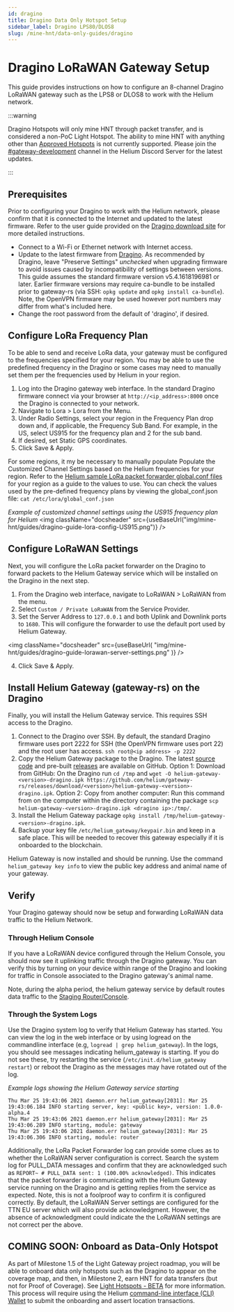 ```yaml
---
id: dragino
title: Dragino Data Only Hotspot Setup
sidebar_label: Dragino LPS80/DLOS8
slug: /mine-hnt/data-only-guides/dragino
---
```


# Dragino LoRaWAN Gateway Setup


This guide provides instructions on how to configure an 8-channel Dragino
LoRaWAN gateway such as the LPS8 or DLOS8 to work with the Helium network.

:::warning

Dragino Hotspots will only mine HNT through packet transfer, and is considered a non-PoC Light Hotspot. The ability to mine HNT with anything other than
[Approved Hotspots](https://helium.com/mine) is not currently supported. Please
join the [#gateway-development](https://discord.gg/helium) channel in the Helium Discord Server for
the latest updates.

:::

## Prerequisites

Prior to configuring your Dragino to work with the Helium network, please
confirm that it is connected to the Internet and updated to the latest firmware.
Refer to the user guide provided on the
[Dragino download site](http://www.dragino.com/downloads/index.php?dir=LoRa_Gateway/)
for more detailed instructions.

- Connect to a Wi-Fi or Ethernet network with Internet access.
- Update to the latest firmware from
  [Dragino](http://www.dragino.com/downloads/index.php?dir=LoRa_Gateway/). As
  recommended by Dragino, leave "Preserve Settings" _unchecked_ when upgrading
  firmware to avoid issues caused by incompatibility of settings between
  versions. This guide assumes the standard firmware version v5.4.1618196981 or 
  later. Earlier firmware versions may require ca-bundle to be installed prior 
  to gateway-rs (via SSH: `opkg update` and `opkg install ca-bundle`). Note, 
  the OpenVPN firmware may be used however port numbers may differ from what's 
  included here.
- Change the root password from the default of 'dragino', if desired.

## Configure LoRa Frequency Plan

To be able to send and receive LoRa data, your gateway must be configured to the
frequencies specified for your region. You may be able to use the predefined 
frequency in the Dragino or some cases may need to manually set them per the
frequencies used by Helium in your region.

1. Log into the Dragino gateway web interface. In the standard Dragino firmware
   connect via your browser at `http://<ip_address>:8000` once the Dragino is
   connected to your network.
2. Navigate to Lora > Lora from the Menu.
3. Under Radio Settings, select your region in the Frequency Plan drop down and, 
   if applicable, the Frequency Sub Band. For example, in the US, select US915
   for the frequency plan and 2 for the sub band.
4. If desired, set Static GPS coordinates.
5. Click Save & Apply.

For some regions, it my be necessary to manually populate Populate the Customized 
Channel Settings based on the Helium frequencies for your region. Refer to the 
[Helium sample LoRa packet forwarder global.conf files](https://github.com/helium/sx1302_hal/tree/helium/hotspot/packet_forwarder) for your region as a 
guide to the values to use. You can check the values used by the pre-defined 
frequency plans by viewing the global_conf.json file: 
`cat /etc/lora/global_conf.json`

_Example of customized channel settings using the US915 frequency plan for Helium_
<img
  className="docsheader"
  src={useBaseUrl("img/mine-hnt/guides/dragino-guide-lora-config-US915.png")}
/>


## Configure LoRaWAN Settings

Next, you will configure the LoRa packet forwarder on the Dragino to forward
packets to the Helium Gateway service which will be installed on the Dragino in
the next step.

1. From the Dragino web interface, navigate to LoRaWAN > LoRaWAN from the menu.
2. Select `Custom / Private LoRaWAN` from the Service Provider.
3. Set the Server Address to `127.0.0.1` and both Uplink and Downlink ports to
   `1680`. This will configure the forwarder to use the default port used by
   Helium Gateway.

<img
  className="docsheader"
  src={useBaseUrl(
    "img/mine-hnt/guides/dragino-guide-lorawan-server-settings.png"
  )}
/>

4. Click Save & Apply.

## Install Helium Gateway (gateway-rs) on the Dragino

Finally, you will install the Helium Gateway service. This requires SSH access
to the Dragino.

1. Connect to the Dragino over SSH. By default, the standard Dragino firmware
   uses port 2222 for SSH (the OpenVPN firmware uses port 22) and the root user
   has access. `ssh root@<ip address> -p 2222`
2. Copy the Helium Gateway package to the Dragino. The latest
   [source code](https://github.com/helium/gateway-rs) and pre-built
   [releases](https://github.com/helium/gateway-rs/releases) are available on
   GitHub. 
   Option 1: Download from GitHub: On the Dragino run `cd /tmp` and
   `wget -O helium-gateway-<version>-dragino.ipk https://github.com/helium/gateway-rs/releases/download/<version>/helium-gateway-<version>-dragino.ipk`.
   Option 2: Copy from another computer: Run this command from on the computer
   within the directory containing the package
   `scp helium-gateway-<version>-dragino.ipk <dragino ip>:/tmp/`.
3. Install the Helium Gateway package
   `opkg install /tmp/helium-gateway-<version>-dragino.ipk`.
4. Backup your key file `/etc/helium_gateway/keypair.bin` and keep in a safe
   place. This will be needed to recover this gateway especially if it is
   onboarded to the blockchain.

Helium Gateway is now installed and should be running. Use the command
`helium_gateway key info` to view the public key address and animal name of your
gateway.

## Verify

Your Dragino gateway should now be setup and forwarding LoRaWAN data traffic to
the Helium Network.

### Through Helium Console

If you have a LoRaWAN device configured through the Helium Console, you should
now see it uplinking traffic through the Dragino gateway. You can verify this by
turning on your device within range of the Dragino and looking for traffic in
Console associated to the Dragino gateway's animal name.

Note, during the alpha period, the helium gateway service by default routes data
traffic to the [Staging Router/Console](https://staging-console.helium.wtf/).

### Through the System Logs

Use the Dragino system log to verify that Helium Gateway has started. You can
view the log in the web interface or by using logread on the commandline
interface (e.g, `logread | grep helium_gateway`). In the logs, you should see
messages indicating helium_gateway is starting. If you do not see these, try
restarting the service (`/etc/init.d/helium_gateway restart`) or reboot the
Dragino as the messages may have rotated out of the log.

_Example logs showing the Helium Gateway service starting_

```
Thu Mar 25 19:43:06 2021 daemon.err helium_gateway[2031]: Mar 25 19:43:06.184 INFO starting server, key: <public key>, version: 1.0.0-alpha.4
Thu Mar 25 19:43:06 2021 daemon.err helium_gateway[2031]: Mar 25 19:43:06.289 INFO starting, module: gateway
Thu Mar 25 19:43:06 2021 daemon.err helium_gateway[2031]: Mar 25 19:43:06.306 INFO starting, module: router
```

Additionally, the LoRa Packet Forwarder log can provide some clues as to whether
the LoRaWAN server configuration is correct. Search the system log for PULL_DATA
messages and confirm that they are acknowledged such as
`REPORT~ # PULL_DATA sent: 1 (100.00% acknowledged)`. This indicates that the
packet forwarder is communicating with the Helium Gateway service running on the
Dragino and is getting replies from the service as expected. Note, this is not a
foolproof way to confirm it is configured correctly. By default, the LoRaWAN
Server settings are configured for the TTN EU server which will also provide
acknowledgment. However, the absence of acknowledgment could indicate the the
LoRaWAN settings are not correct per the above.

## COMING SOON: Onboard as Data-Only Hotspot

As part of Milestone 1.5 of the Light Gateway project roadmap, you will be able to
onboard data only hotspots such as the Dragino to appear on the coverage map, and then,
in Milestone 2, earn HNT for data transfers (but not for Proof of Coverage). See
[Light Hotspots - BETA](/mine-hnt/light-hotspots) for
more information. This process will require using the Helium
[command-line interface (CLI) Wallet](https://github.com/helium/helium-wallet-rs)
to submit the onboarding and assert location transactions.

